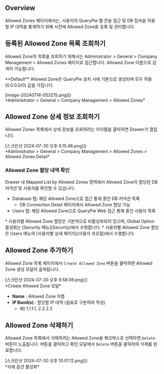 
## Overview
Allowed Zones 페이지에서는, 사용자의 QueryPie 웹 콘솔 접근 및 DB 접속을 허용할 IP 대역을 통제하기 위해 사전에 Allowed Zone을 등록 및 관리합니다.



## 등록된 Allowed Zone 목록 조회하기
Allowed Zone의 목록을 조회하기 위해서는 Administrator &gt; General &gt; Company Management &gt; Allowed Zones 페이지로 접근합니다. Allowed Zone 이름으로 검색이 가능합니다.

<Callout type="info">
**Default** Allowed Zone은 QueryPie 설치 시에 기본으로 생성되며 모두 허용(0.0.0.0/0) 값을 가집니다. 
</Callout>

<p align="center">
<div>[image-20240714-053215.png]()</div>
*Administrator &gt; General &gt; Company Management &gt; Allowed Zones*
</p>



## Allowed Zone 상세 정보 조회하기
Allowed Zones 목록에서 상세 정보를 조회하려는 아이템을 클릭하면 Drawer가 열립니다.

<p align="center">
<div>[스크린샷 2024-07-30 오후 9.15.48.png]()</div>
*Administrator &gt; General &gt; Company Management &gt; Allowed Zones &gt; Allowed Zones Detail*
</p>

### Allowed Zone 할당 내역 확인
Drawer 내 Mapped List by Allowed Zones 영역에서 Allowed Zone이 할당된 DB 커넥션 및 사용자를 확인할 수 있습니다.

* Database 탭: 해당 Allowed Zone으로 접근 통제 중인 DB 커넥션 목록
    * DB Connection Detail 페이지에서 Allowed Zone 할당 가능
* Users 탭: 해당 Allowed Zone으로 QueryPie Web 접근 통제 중인 사용자 목록

<Callout type="info">
* 사용자별 Allowed Zone 할당은 기본적으로 비활성화되어 있으며, Global Option 활성화는 [Security 메뉴](Security)에서 수행합니다.
* 사용자별 Allowed Zone 할당은 Users 메뉴의 [사용자별 상세 페이지](사용자 프로필)에서 수행합니다.
</Callout>



## Allowed Zone 추가하기
Allowed Zone 목록 페이지에서 `Create Allowed Zone` 버튼을 클릭하면 Allowed Zone 생성 모달이 출력됩니다.

<p align="center">
<div>[스크린샷 2024-07-30 오후 9.58.06.png]()</div>
*Create Allowed Zone 모달*
</p>

* **Name**  : Allowed Zone 이름
* **IP Band(s)**  : 할당할 IP 대역 (쉼표로 구분하여 작성)
    * 예) 1.1.1.1, 2.2.2.2



## Allowed Zone 삭제하기
Allowed Zone 목록에서 삭제하려는 Allowed Zone을 체크박스로 선택하면 `Delete` 버튼이 노출됩니다. 버튼을 클릭하고 확인 모달에서 `Delete` 버튼을 클릭하여 삭제를 완료합니다.

<p align="center">
<div>[스크린샷 2024-07-30 오후 10.01.12.png]()</div>
*삭제 옵션 활성화*
</p>


